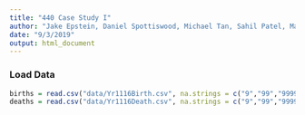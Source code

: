 ```yaml
---
title: "440 Case Study I"
author: "Jake Epstein, Daniel Spottiswood, Michael Tan, Sahil Patel, Man-Lin Hsiao"
date: "9/3/2019"
output: html_document
---
```


### Load Data
```r
births = read.csv("data/Yr1116Birth.csv", na.strings = c("9","99","9999"))
deaths = read.csv("data/Yr1116Death.csv", na.strings = c("9","99","9999"))
```